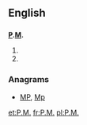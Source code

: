 ==English==

==={{initialism-old|en}}===
'''[[P]].[[M]].'''
# {{alternative spelling of|p.m.|lang=en}}
# {{alternative spelling of|PM|lang=en}}

===Anagrams===
* [[MP#English|MP]], [[Mp#English|Mp]]

[[et:P.M.]]
[[fr:P.M.]]
[[pl:P.M.]]